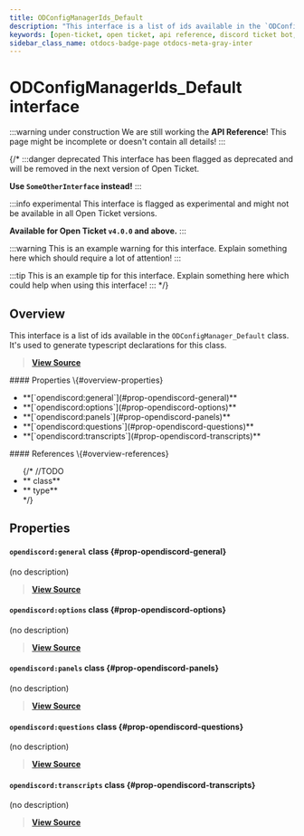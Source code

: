 ```yaml
---
title: ODConfigManagerIds_Default
description: "This interface is a list of ids available in the `ODConfigManager_Default` class. It's used to generate typescript declarations for this class."
keywords: [open-ticket, open ticket, api reference, discord ticket bot, interface]
sidebar_class_name: otdocs-badge-page otdocs-meta-gray-inter
---
```

<head>
    <link rel="apple-touch-icon" href="/img/logo_vertical.png"/>
</head>

# ODConfigManagerIds_Default <M color="gray">interface</M>

:::warning under construction
We are still working the **API Reference**! This page might be incomplete or doesn't contain all details!
:::

{/*
:::danger deprecated
This interface has been flagged as deprecated and will be removed in the next version of Open Ticket.

**Use `SomeOtherInterface` instead!**
:::

:::info experimental
This interface is flagged as experimental and might not be available in all Open Ticket versions.

**Available for Open Ticket `v4.0.0` and above.**
:::

:::warning
This is an example warning for this interface. Explain something here which should require a lot of attention!
:::

:::tip
This is an example tip for this interface. Explain something here which could help when using this interface!
:::
*/}

## Overview
This interface is a list of ids available in the `ODConfigManager_Default` class.
It's used to generate typescript declarations for this class.

> [**View Source**](https://otgithub.dj-dj.be/tree/main/src/core/api/defaults/config.ts#L14)

<FlexHorizontal>
<div style={{width:"50%"}}>
    #### Properties \{#overview-properties}
    <ul>
        <li>**[`opendiscord:general`](#prop-opendiscord-general)**</li>
        <li>**[`opendiscord:options`](#prop-opendiscord-options)**</li>
        <li>**[`opendiscord:panels`](#prop-opendiscord-panels)**</li>
        <li>**[`opendiscord:questions`](#prop-opendiscord-questions)**</li>
        <li>**[`opendiscord:transcripts`](#prop-opendiscord-transcripts)**</li>
    </ul>
</div>
<div style={{width:"50%"}}>
    #### References \{#overview-references}
    <ul>
        {/*
        //TODO
        <li>**<code><ApiUrl url="class:ODId" label="api.ODId"/></code> <M color="purple">class</M>**</li>
        <li>**<code><ApiUrl url="type:ODExampleType" label="api.ODExampleType"/></code> <M color="brown">type</M>**</li>
        */}
    </ul>
</div>
</FlexHorizontal>

## Properties
<Divider></Divider>
#### `opendiscord:general` <M color="purple">class</M> <ApiBlock><ApiUrl url="class:ODJsonConfig_DefaultGeneral" label="api.ODJsonConfig_DefaultGeneral"/></ApiBlock> \{#prop-opendiscord-general}
(no description)

> [**View Source**](https://otgithub.dj-dj.be/tree/main/src/core/api/defaults/config.ts#L15)

<Divider></Divider>
#### `opendiscord:options` <M color="purple">class</M> <ApiBlock><ApiUrl url="class:ODJsonConfig_DefaultOptions" label="api.ODJsonConfig_DefaultOptions"/></ApiBlock> \{#prop-opendiscord-options}
(no description)

> [**View Source**](https://otgithub.dj-dj.be/tree/main/src/core/api/defaults/config.ts#L16)

<Divider></Divider>
#### `opendiscord:panels` <M color="purple">class</M> <ApiBlock><ApiUrl url="class:ODJsonConfig_DefaultPanels" label="api.ODJsonConfig_DefaultPanels"/></ApiBlock> \{#prop-opendiscord-panels}
(no description)

> [**View Source**](https://otgithub.dj-dj.be/tree/main/src/core/api/defaults/config.ts#L17)

<Divider></Divider>
#### `opendiscord:questions` <M color="purple">class</M> <ApiBlock><ApiUrl url="class:ODJsonConfig_DefaultQuestions" label="api.ODJsonConfig_DefaultQuestions"/></ApiBlock> \{#prop-opendiscord-questions}
(no description)

> [**View Source**](https://otgithub.dj-dj.be/tree/main/src/core/api/defaults/config.ts#L18)

<Divider></Divider>
#### `opendiscord:transcripts` <M color="purple">class</M> <ApiBlock><ApiUrl url="class:ODJsonConfig_DefaultTranscripts" label="api.ODJsonConfig_DefaultTranscripts"/></ApiBlock> \{#prop-opendiscord-transcripts}
(no description)

> [**View Source**](https://otgithub.dj-dj.be/tree/main/src/core/api/defaults/config.ts#L19)

<Divider></Divider>
